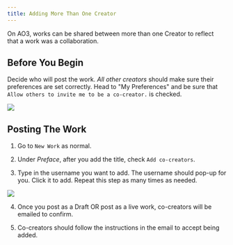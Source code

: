 ```yaml
---
title: Adding More Than One Creator
---
```




On AO3, works can be shared between more than one Creator to reflect that a work
was a collaboration.

## Before You Begin

Decide who will post the work. _All other creators_ should make sure their
preferences are set correctly. Head to "My Preferences" and be sure that
`Allow others to invite me to be a co-creator.` is checked.

![](../../../../../assets/img/ao3/authors_prefs.png)

## Posting The Work

<Steps>

1. Go to `New Work` as normal.

2. Under _Preface_, after you add the title, check `Add co-creators`.

3. Type in the username you want to add. The username should pop-up for you.
   Click it to add. Repeat this step as many times as needed.

![](../../../../../assets/img/ao3/authors_add.png)

4. Once you post as a Draft OR post as a live work, co-creators will be emailed
   to confirm.

5. Co-creators should follow the instructions in the email to accept being
   added.

</Steps>